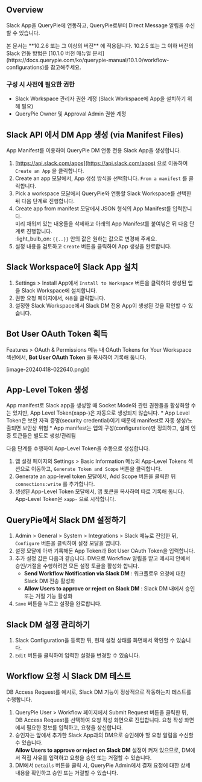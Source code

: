 
## Overview
Slack App을 QueryPie에 연동하고, QueryPie로부터 Direct Message 알림을 수신할 수 있습니다.

<Callout type="info">
본 문서는  **10.2.6 또는 그 이상의 버전** 에 적용됩니다.
10.2.5 또는 그 이하 버전의 Slack 연동 방법은 [10.1.0 버전 매뉴얼 문서](https://docs.querypie.com/ko/querypie-manual/10.1.0/workflow-configurations)를 참고해주세요.
</Callout>

### 구성 시 사전에 필요한 권한
* Slack Workspace 관리자 권한 계정 (Slack Workspace에 App을 설치하기 위해 필요)
* QueryPie Owner 및 Approval Admin 권한 계정

## Slack API 에서 DM App 생성 (via Manifest Files)
App Manifest를 이용하여 QueryPie DM 연동 전용 Slack App을 생성합니다.



1. [https://api.slack.com/apps](https://api.slack.com/apps) 으로 이동하여 `Create an App` 을 클릭합니다.<br/>
2. Create an app 모달에서, App 생성 방식을 선택합니다. `From a manifest` 를 클릭합니다.<br/>
3. Pick a workspace 모달에서 QueryPie와 연동할 Slack Workspace를 선택한 뒤 다음 단계로 진행합니다.<br/>
4. Create app from manifest 모달에서 JSON 형식의 App Manifest를 입력합니다. <br/>미리 채워져 있는 내용들을 삭제하고 아래의 App Manifest를 붙여넣은 뒤 다음 단계로 진행합니다.<br/>:light_bulb_on: `{{..}}` 안의 값은 원하는 값으로 변경해 주세요.
5. 설정 내용을 검토하고 `Create` 버튼을 클릭하여 App 생성을 완료합니다.<br/>

## Slack Workspace에 Slack App 설치
1. Settings &gt; Install App에서 `Install to Workspace` 버튼을 클릭하여 생성된 앱을 Slack Workspace에 설치합니다. 
2. 권한 요청 페이지에서, `허용`을 클릭합니다.
3. 설정한 Slack Workspace에서 Slack DM 전용 App이 생성된 것을 확인할 수 있습니다.

## Bot User OAuth Token 획득
Features &gt; OAuth & Permissions 메뉴 내 OAuth Tokens for Your Workspace 섹션에서,  **Bot User OAuth Token**  을 복사하여 기록해 둡니다.

<p align="center">
<div>[image-20240418-022640.png]()</div>
</p>



## App-Level Token 생성
<Callout type="info">
App manifest로 Slack app을 생성할 때 Socket Mode와 관련 권한들을 활성화할 수는 있지만, App Level Token(xapp-)은 자동으로 생성되지 않습니다.
* App Level Token은 보안 자격 증명(security credential)이기 때문에 manifest로 자동 생성/노출되면 보안상 위험
* App manifest는 앱의 구성(configuration)만 정의하고, 실제 인증 토큰들은 별도로 생성/관리됨
</Callout>

다음 단계를 수행하여 App-Level Token을 수동으로 생성합니다.

1. 앱 설정 페이지의 Settings &gt; Basic Information 메뉴의 App-Level Tokens 섹션으로 이동하고, `Generate Token and Scope` 버튼을 클릭합니다.<br/>
2. Generate an app-level token 모달에서, Add Scope 버튼을 클릭한 뒤 `connections:write` 를 추가합니다.<br/>
3. 생성된 App-Level Token 모달에서, 앱 토큰을 복사하여 따로 기록해 둡니다. App-Level Token은 `xapp-` 으로 시작합니다.

## QueryPie에서 Slack DM 설정하기
1. Admin &gt; General &gt; System &gt; Integrations &gt; Slack 메뉴로 진입한 뒤, `Configure` 버튼을 클릭하여 설정 모달을 엽니다.<br/>
2. 설정 모달에 아까 기록해둔 App Token과 Bot User OAuth Token을 입력합니다.
3. 추가 설정 값은 다음과 같습니다. DM으로 Workflow 알림을 받고 메시지 안에서 승인/거절을 수행하려면 모든 설정 토글을 활성화 합니다.
    *  **Send Workflow Notification via Slack DM**  : 워크플로우 요청에 대한 Slack DM 전송 활성화
    *  **Allow Users to approve or reject on Slack DM**  : Slack DM 내에서 승인 또는 거절 기능 활성화<br/>
4. `Save` 버튼을 누르고 설정을 완료합니다.

## Slack DM 설정 관리하기
1. Slack Configuration을 등록한 뒤, 현재 설정 상태를 화면에서 확인할 수 있습니다.<br/>
2. `Edit` 버튼을 클릭하여 입력한 설정을 변경할 수 있습니다.<br/>



## Workflow 요청 시 Slack DM 테스트
DB Access Request를 예시로, Slack DM 기능이 정상적으로 작동하는지 테스트를 수행합니다.

1. QueryPie User &gt; Workflow 페이지에서 Submit Request 버튼을 클릭한 뒤, DB Access Request를 선택하여 요청 작성 화면으로 진입합니다. 요청 작성 화면에서 필요한 정보를 입력하고, 요청을 상신합니다.
2. 승인자는 앞에서 추가한 Slack App과의 DM으로 승인해야 할 요청 알림을 수신할 수 있습니다.<br/> **Allow Users to approve or reject on Slack DM**  설정이 켜져 있으므로, DM에서 직접 사유를 입력하고 요청을 승인 또는 거절할 수 있습니다.<br/>
3. DM에서 `Details` 버튼을 클릭 시, QueryPie Admin에서 결재 요청에 대한 상세 내용을 확인하고 승인 또는 거절할 수 있습니다.<br/>
